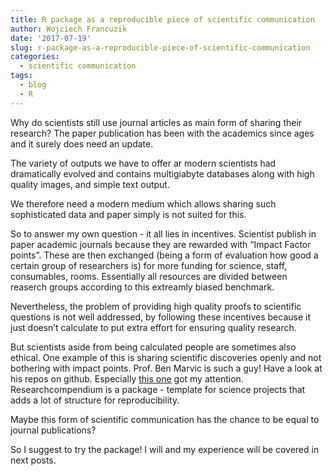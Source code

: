 ```yaml
---
title: R package as a reproducible piece of scientific communication
author: Wojciech Francuzik
date: '2017-07-19'
slug: r-package-as-a-reproducible-piece-of-scientific-communication
categories:
  - scientific communication
tags:
  - blog
  - R
---
```


Why do scientists still use journal articles as main form of sharing their research?
The paper publication has been with the academics since ages and it surely does need an update.

The variety of outputs we have to offer ar modern scientists had dramatically evolved and contains multigiabyte databases along with high quality images, and simple text output. 

We therefore need a modern medium which allows sharing such sophisticated data and paper simply is not suited for this. 

So to answer my own question - it all lies in incentives. Scientist publish in paper academic journals because they are rewarded with "Impact Factor points". These are then exchanged (being a form of evaluation how good a certain group of researchers is) for more funding for science, staff, consumables, rooms. Essentially all resources are divided between reaserch groups according to this extreamly biased benchmark. 

Nevertheless, the problem of providing high quality proofs to scientific questions is not well addressed, by following these incentives because it just doesn't calculate to put extra effort for ensuring quality research. 

But scientists aside from being calculated people are sometimes also ethical. One example of this is sharing scientific discoveries openly and not bothering with impact points. Prof. Ben Marvic is such a guy! Have a look at his repos on github. Especially [this one](https://github.com/benmarwick/researchcompendium) got my attention. Researchcompendium is a package - template for science projects that adds a lot of structure for reproducibility. 

Maybe this form of scientific communication has the chance to be equal to journal publications?

So I suggest to try the package! I will and my experience will be covered in next posts. 



